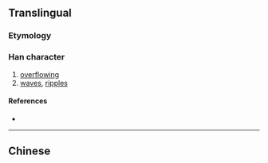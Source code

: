 {{also|瀾}}
{{character info/new}}
==Translingual==

===Etymology===
{{Han simp|瀾|f=門|t=门}}

===Han character===
{{Han char|rn=85|rad=水|as=12|sn=15|four=|canj=ELSW|ids=⿰氵阑}}

# [[overflowing]]
# [[wave]]s, [[ripple]]s

====References====
* {{Han ref|kx=0652.321|hdz=31747.060|uh=6F9C|ud=28572}}

----

==Chinese==
{{zh-see|瀾}}